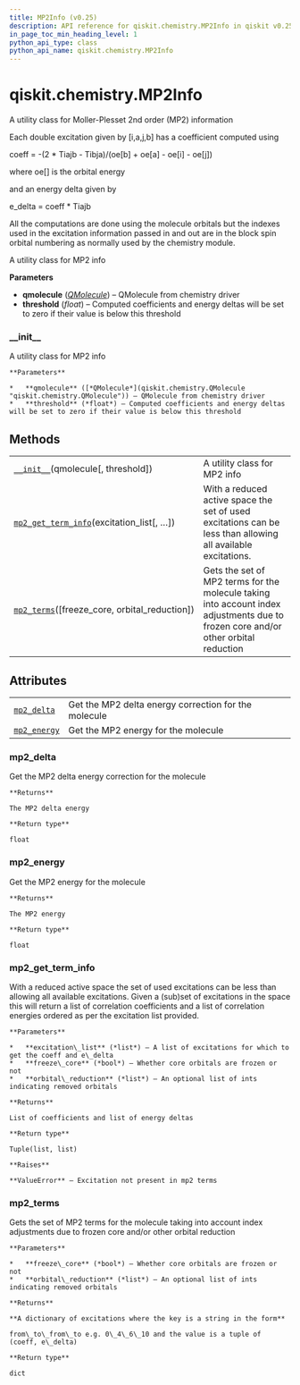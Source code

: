 ```yaml
---
title: MP2Info (v0.25)
description: API reference for qiskit.chemistry.MP2Info in qiskit v0.25
in_page_toc_min_heading_level: 1
python_api_type: class
python_api_name: qiskit.chemistry.MP2Info
---
```


<span id="qiskit-chemistry-mp2info" />

# qiskit.chemistry.MP2Info

<Class id="qiskit.chemistry.MP2Info" isDedicatedPage={true} github="https://github.com/qiskit-community/qiskit-aqua/tree/stable/0.9/qiskit/chemistry/mp2info.py" signature="MP2Info(qmolecule, threshold=1e-12)" modifiers="class">
  A utility class for Moller-Plesset 2nd order (MP2) information

  Each double excitation given by \[i,a,j,b] has a coefficient computed using

  coeff = -(2 \* Tiajb - Tibja)/(oe\[b] + oe\[a] - oe\[i] - oe\[j])

  where oe\[] is the orbital energy

  and an energy delta given by

  e\_delta = coeff \* Tiajb

  All the computations are done using the molecule orbitals but the indexes used in the excitation information passed in and out are in the block spin orbital numbering as normally used by the chemistry module.

  A utility class for MP2 info

  **Parameters**

  *   **qmolecule** ([*QMolecule*](qiskit.chemistry.QMolecule "qiskit.chemistry.QMolecule")) – QMolecule from chemistry driver
  *   **threshold** (*float*) – Computed coefficients and energy deltas will be set to zero if their value is below this threshold

  ### \_\_init\_\_

  <Function id="qiskit.chemistry.MP2Info.__init__" signature="__init__(qmolecule, threshold=1e-12)">
    A utility class for MP2 info

    **Parameters**

    *   **qmolecule** ([*QMolecule*](qiskit.chemistry.QMolecule "qiskit.chemistry.QMolecule")) – QMolecule from chemistry driver
    *   **threshold** (*float*) – Computed coefficients and energy deltas will be set to zero if their value is below this threshold
  </Function>

  ## Methods

  |                                                                                                                                         |                                                                                                                                    |
  | --------------------------------------------------------------------------------------------------------------------------------------- | ---------------------------------------------------------------------------------------------------------------------------------- |
  | [`__init__`](#qiskit.chemistry.MP2Info.__init__ "qiskit.chemistry.MP2Info.__init__")(qmolecule\[, threshold])                           | A utility class for MP2 info                                                                                                       |
  | [`mp2_get_term_info`](#qiskit.chemistry.MP2Info.mp2_get_term_info "qiskit.chemistry.MP2Info.mp2_get_term_info")(excitation\_list\[, …]) | With a reduced active space the set of used excitations can be less than allowing all available excitations.                       |
  | [`mp2_terms`](#qiskit.chemistry.MP2Info.mp2_terms "qiskit.chemistry.MP2Info.mp2_terms")(\[freeze\_core, orbital\_reduction])            | Gets the set of MP2 terms for the molecule taking into account index adjustments due to frozen core and/or other orbital reduction |

  ## Attributes

  |                                                                                            |                                                      |
  | ------------------------------------------------------------------------------------------ | ---------------------------------------------------- |
  | [`mp2_delta`](#qiskit.chemistry.MP2Info.mp2_delta "qiskit.chemistry.MP2Info.mp2_delta")    | Get the MP2 delta energy correction for the molecule |
  | [`mp2_energy`](#qiskit.chemistry.MP2Info.mp2_energy "qiskit.chemistry.MP2Info.mp2_energy") | Get the MP2 energy for the molecule                  |

  ### mp2\_delta

  <Attribute id="qiskit.chemistry.MP2Info.mp2_delta">
    Get the MP2 delta energy correction for the molecule

    **Returns**

    The MP2 delta energy

    **Return type**

    float
  </Attribute>

  ### mp2\_energy

  <Attribute id="qiskit.chemistry.MP2Info.mp2_energy">
    Get the MP2 energy for the molecule

    **Returns**

    The MP2 energy

    **Return type**

    float
  </Attribute>

  ### mp2\_get\_term\_info

  <Function id="qiskit.chemistry.MP2Info.mp2_get_term_info" signature="mp2_get_term_info(excitation_list, freeze_core=False, orbital_reduction=None)">
    With a reduced active space the set of used excitations can be less than allowing all available excitations. Given a (sub)set of excitations in the space this will return a list of correlation coefficients and a list of correlation energies ordered as per the excitation list provided.

    **Parameters**

    *   **excitation\_list** (*list*) – A list of excitations for which to get the coeff and e\_delta
    *   **freeze\_core** (*bool*) – Whether core orbitals are frozen or not
    *   **orbital\_reduction** (*list*) – An optional list of ints indicating removed orbitals

    **Returns**

    List of coefficients and list of energy deltas

    **Return type**

    Tuple(list, list)

    **Raises**

    **ValueError** – Excitation not present in mp2 terms
  </Function>

  ### mp2\_terms

  <Function id="qiskit.chemistry.MP2Info.mp2_terms" signature="mp2_terms(freeze_core=False, orbital_reduction=None)">
    Gets the set of MP2 terms for the molecule taking into account index adjustments due to frozen core and/or other orbital reduction

    **Parameters**

    *   **freeze\_core** (*bool*) – Whether core orbitals are frozen or not
    *   **orbital\_reduction** (*list*) – An optional list of ints indicating removed orbitals

    **Returns**

    **A dictionary of excitations where the key is a string in the form**

    from\_to\_from\_to e.g. 0\_4\_6\_10 and the value is a tuple of (coeff, e\_delta)

    **Return type**

    dict
  </Function>
</Class>

